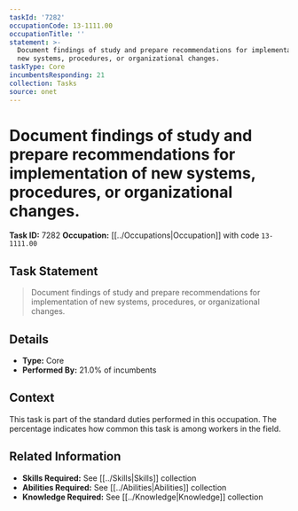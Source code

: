 ```yaml
---
taskId: '7282'
occupationCode: 13-1111.00
occupationTitle: ''
statement: >-
  Document findings of study and prepare recommendations for implementation of
  new systems, procedures, or organizational changes.
taskType: Core
incumbentsResponding: 21
collection: Tasks
source: onet
---
```

# Document findings of study and prepare recommendations for implementation of new systems, procedures, or organizational changes.

**Task ID:** 7282
**Occupation:** [[../Occupations|Occupation]] with code `13-1111.00`

## Task Statement

> Document findings of study and prepare recommendations for implementation of new systems, procedures, or organizational changes.

## Details

- **Type:** Core
- **Performed By:** 21.0% of incumbents

## Context

This task is part of the standard duties performed in this occupation. The percentage indicates how common this task is among workers in the field.

## Related Information

- **Skills Required:** See [[../Skills|Skills]] collection
- **Abilities Required:** See [[../Abilities|Abilities]] collection
- **Knowledge Required:** See [[../Knowledge|Knowledge]] collection
